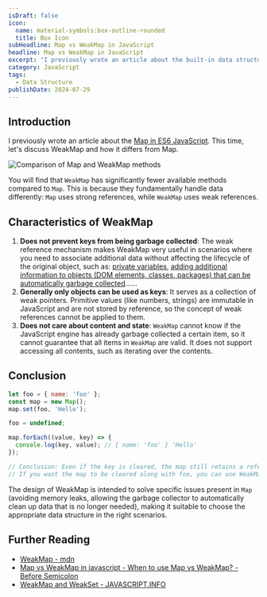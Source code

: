 ```yaml
---
isDraft: false
icon:
  name: material-symbols:box-outline-rounded
  title: Box Icon
subHeadline: Map vs WeakMap in JavaScript
headline: Map vs WeakMap in JavaScript
excerpt: "I previously wrote an article about the built-in data structure in ES6 JavaScript: Map. This time, let's discuss WeakMap and how it differs from Map."
category: JavaScript
tags:
  - Data Structure
publishDate: 2024-07-29
---
```


## Introduction

I previously wrote an article about the [Map in ES6 JavaScript](https://www.webdong.dev/en/post/javascript-maps/). This time, let's discuss WeakMap and how it differs from Map.

![Comparison of Map and WeakMap methods](map-vs-weakmap.webp 'Comparison of WeakMap vs Map methods')

You will find that `WeakMap` has significantly fewer available methods compared to `Map`. This is because they fundamentally handle data differently: `Map` uses strong references, while `WeakMap` uses weak references.

## Characteristics of WeakMap

1. **Does not prevent keys from being garbage collected**: The weak reference mechanism makes WeakMap very useful in scenarios where you need to associate additional data without affecting the lifecycle of the original object, such as: [private variables](https://fitzgeraldnick.com/2014/01/13/hiding-implementation-details-with-e6-weakmaps.html), [adding additional information to objects (DOM elements, classes, packages) that can be automatically garbage collected](https://developer.mozilla.org/en-US/docs/Web/JavaScript/Reference/Global_Objects/WeakMap#associating_metadata)……
2. **Generally only objects can be used as keys**: It serves as a collection of weak pointers. Primitive values (like numbers, strings) are immutable in JavaScript and are not stored by reference, so the concept of weak references cannot be applied to them.
3. **Does not care about content and state**: `WeakMap` cannot know if the JavaScript engine has already garbage collected a certain item, so it cannot guarantee that all items in `WeakMap` are valid. It does not support accessing all contents, such as iterating over the contents.

## Conclusion

```js
let foo = { name: 'foo' };
const map = new Map();
map.set(foo, 'Hello');

foo = undefined;

map.forEach((value, key) => {
  console.log(key, value); // { name: 'foo' } 'Hello'
});

// Conclusion: Even if the key is cleared, the map still retains a reference to foo
// If you want the map to be cleared along with foo, you can use WeakMap
```

The design of WeakMap is intended to solve specific issues present in `Map` (avoiding memory leaks, allowing the garbage collector to automatically clean up data that is no longer needed), making it suitable to choose the appropriate data structure in the right scenarios.

## Further Reading

- [WeakMap - mdn](https://developer.mozilla.org/en-US/docs/Web/JavaScript/Reference/Global_Objects/WeakMap)
- [Map vs WeakMap in javascript - When to use Map vs WeakMap? - Before Semicolon](https://www.youtube.com/watch?v=QYfZ_gXwxBs)
- [WeakMap and WeakSet - JAVASCRIPT.INFO](https://javascript.info/weakmap-weakset)

